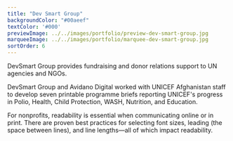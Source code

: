 ```yaml
---
title: "Dev Smart Group"
backgroundColor: "#00aeef"
textColor: '#000'
previewImage: ../../images/portfolio/preview-dev-smart-group.jpg
marqueeImage: ../../images/portfolio/marquee-dev-smart-group.jpg
sortOrder: 6
---
```


<IntroBlock>

DevSmart Group provides fundraising and donor relations support to UN agencies and NGOs. 

</IntroBlock>

<TextBlock>

DevSmart Group and Avidano Digital worked with UNICEF Afghanistan staff to develop seven printable programme briefs reporting UNICEF's progress in Polio, Health, Child Protection, WASH, Nutrition, and Education.

</TextBlock>

<TextBlock>

For nonprofits, readability is essential when communicating online or in print. There are proven best practices for selecting font sizes, leading (the space between lines), and line lengths—all of which impact readability.

</TextBlock>
